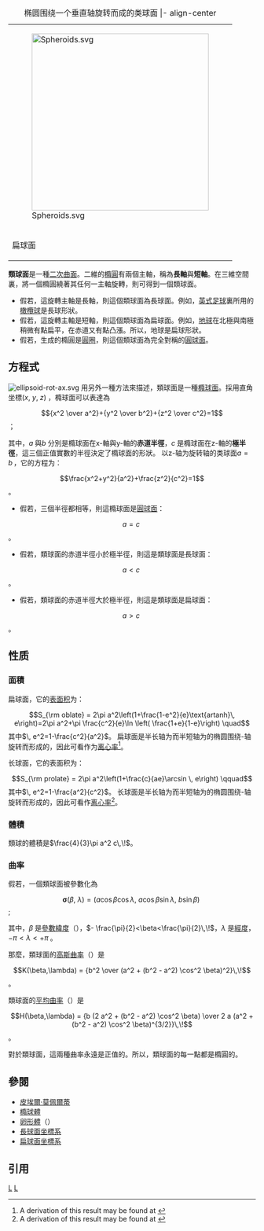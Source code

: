 {| class=wikitable align=right
|+ 椭圆围绕一个垂直轴旋转而成的类球面
|- align-center 
|colspan=3|[[File:Spheroids.svg|360px]]
|- style="text-align: center"
!colspan=2 width=100|扁球面||長球面
|}

'''類球面'''是一種[[二次曲面|二次曲面]]。二維的[[橢圓|橢圓]]有兩個主軸，稱為'''長軸'''與'''短軸'''。在三維空間裏，將一個橢圓繞著其任何一主軸旋轉，則可得到一個類球面。
*假若，這旋轉主軸是長軸，則這個類球面為長球面。例如，[[英式足球|英式足球]]裏所用的[[橄欖球|橄欖球]]是長球形狀。
*假若，這旋轉主軸是短軸，則這個類球面為扁球面。例如，[[地球|地球]]在北極與南極稍微有點扁平，在赤道又有點凸漲。所以，地球是扁球形狀。
*假若，生成的橢圓是[[圓圈|圓圈]]，則這個類球面為完全對稱的[[球面|圓球面]]。

==方程式==
[[File:ellipsoid-rot-ax.svg|thumb]] 
用另外一種方法來描述，類球面是一種[[橢球面|橢球面]]。採用直角坐標<math>(x,\ y,\ z)\,\!</math>，橢球面可以表達為
:<math>{x^2 \over a^2}+{y^2 \over b^2}+{z^2 \over c^2}=1</math>；

其中，<math>a\,\!</math>與<math>b\,\!</math>分別是橢球面在x-軸與y-軸的'''赤道半徑'''，<math>c\,\!</math>是橢球面在z-軸的'''極半徑'''，這三個正值實數的半徑決定了橢球面的形狀。 以z-轴为旋转轴的类球面<math>a = b \,</math>，它的方程为：
:<math>\frac{x^2+y^2}{a^2}+\frac{z^2}{c^2}=1</math>。

*假若，三個半徑都相等，則這橢球面是[[球面|圓球面]]：
::<math>a=c\,\!</math>。

*假若，類球面的赤道半徑小於極半徑，則這是類球面是長球面：
::<math>a<c\,\!</math>。

*假若，類球面的赤道半徑大於極半徑，則這是類球面是扁球面：
::<math>a>c\,\!</math>。

==性质==
===面積===
扁球面{{math|''c'' < ''a''}}，它的[[表面积|表面积]]为：
:<math>S_{\rm oblate} = 2\pi a^2\left(1+\frac{1-e^2}{e}\text{artanh}\, e\right)=2\pi a^2+\pi \frac{c^2}{e}\ln \left( \frac{1+e}{1-e}\right) \quad </math>其中<math>\, e^2=1-\frac{c^2}{a^2}</math>。
扁球面是半长轴为{{mvar|a}}而半短轴为{{mvar|c}}的椭圆围绕{{mvar|z}}-轴旋转而形成的，因此{{mvar|e}}可看作为[[离心率|离心率]]<ref>A derivation of this result may be found at {{cite web |url=http://mathworld.wolfram.com/OblateSpheroid.html |title=Oblate Spheroid - from Wolfram MathWorld |publisher=Mathworld.wolfram.com |date= |accessdate=24 June 2014 |archive-date=2018-01-24 |archive-url=https://web.archive.org/web/20180124172537/http://mathworld.wolfram.com/OblateSpheroid.html |dead-url=no }}</ref>。

长球面{{math|''c'' > ''a''}}，它的表面积为：
:<math>S_{\rm prolate} = 2\pi a^2\left(1+\frac{c}{ae}\arcsin \, e\right) \qquad </math>其中<math>\, e^2=1-\frac{a^2}{c^2}</math>。
长球面是半长轴为{{mvar|c}}而半短轴为{{mvar|a}}的椭圆围绕{{mvar|z}}-轴旋转而形成的，因此{{mvar|e}}可看作[[离心率|离心率]]<ref>A derivation of this result may be found at {{cite web |url=http://mathworld.wolfram.com/ProlateSpheroid.html |title=Prolate Spheroid - from Wolfram MathWorld |publisher=Mathworld.wolfram.com |date=7 October 2003 |accessdate=24 June 2014 |archive-date=2019-10-21 |archive-url=https://web.archive.org/web/20191021153216/http://mathworld.wolfram.com/ProlateSpheroid.html |dead-url=no }}</ref>。

===體積===
類球的體積是<math>\frac{4}{3}\pi a^2 c\,\!</math>。

===曲率===
假若，一個類球面被參數化為
:<math>\boldsymbol{\sigma}(\beta,\ \lambda) = (a \cos \beta \cos \lambda,\ a \cos \beta \sin \lambda,\ b \sin \beta)\,\!</math> ;

其中，<math>\beta\,\!</math>是[[參數緯度|參數緯度]]（{{lang|en|parametric latitude}}），<math> - \frac{\pi}{2}<\beta<\frac{\pi}{2}\,\!</math>，<math>\lambda\,\!</math>是[[經度|經度]]，<math> - \pi<\lambda<+\pi\,\!</math>。

那麼，類球面的[[高斯曲率|高斯曲率]]（{{lang|en|Gaussian curvature}}）是
:<math> K(\beta,\lambda) = {b^2 \over (a^2 + (b^2 - a^2) \cos^2 \beta)^2}\,\!</math>。

類球面的[[平均曲率|平均曲率]]（{{lang|en|mean curvature}}）是
:<math> H(\beta,\lambda) = {b (2 a^2 + (b^2 - a^2) \cos^2 \beta) \over 2 a (a^2 + (b^2 - a^2) \cos^2 \beta)^{3/2}}\,\!</math>。

對於類球面，這兩種曲率永遠是正值的。所以，類球面的每一點都是橢圓的。

==參閱==
*[[皮埃爾·莫佩爾蒂|皮埃爾·莫佩爾蒂]]
*[[橢球體|橢球體]]
*[[卵形體|卵形體]]（{{lang|en|ovoid}}）
*[[長球面坐標系|長球面坐標系]]
*[[扁球面坐標系|扁球面坐標系]]
==引用==
{{reflist}}

[[Category:曲面|L]]
[[Category:二次曲面|L]]